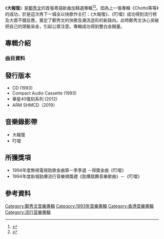 {{Infobox album
| name       = 大報復
| type       = [[精選輯|精選輯]]
| artist     = [[鄭秀文|鄭秀文]]
| cover      = 
| released   = 1993年12月23日
| recorded   = 1990年 - 1993年
| length     = 
| genre      = [[粵語流行音樂|粵語流行音樂]]
| label      = [[華星唱片|華星唱片]]
| producer   = [[梁榮駿|梁榮駿]]、[[郭小霖|郭小霖]]、[[江港生|江港生]]
<!-- 未知參數 | number     = 10 -->
| reviews    = 
| prev_title = [[鄭秀文的快樂迷宮|鄭秀文的快樂迷宮]]
| prev_year  = 1993
| next_title = [[十誡_(專輯)|十誡]]
| next_year  = 1994
}}
《'''大報復'''》是[[鄭秀文|鄭秀文]]的首張粵語新曲加精選專輯<ref>{{Cite book|title=骨感天郑秀文|last=龙翔编著|first=|publisher=北京：新华出版社|year=2007年1月|isbn=7-5011-7791-0|location=|pages=23}}</ref><ref>{{Cite book|title=吉他直通车 2|url=https://archive.org/details/jitazhitongcheb0002unse|last=刘天礼编配|first=|publisher=北京：蓝天出版社|year=2002年6月|isbn=7-80158-221-7|location=|pages=[https://archive.org/details/jitazhitongcheb0002unse/page/108 108]-109}}</ref>。因為上一張專輯《Chotto等等》的成功，於是這次再下一城全以快歌作主打：《大報復》、《叮噹》成功得到流行榜及大眾不錯反應，奠定了鄭秀文的快歌及潮流造形的新路向。此時鄭秀文決心突破把自己的頭髮染金，引起公眾注意。專輯成功得到雙白金銷量。

==專輯介紹==
===曲目資料===
{{Tracklist
| collapsed = 
| headline = 
| font_size = 
| total_length = 

| all_writing = 
| all_music = 
| all_lyrics = 
| all_arranger = 
| all_producer = 
| all_except = 

| title1 = 大報復
| note1 = 首次收錄
| longnote1 = '''第一主打'''
| music1 = [[江志仁|C.Y. Kong]]
| lyrics1 = [[陳少琪|陳少琪]]
| arranger1 = C.Y. Kong
| producer1 = [[梁榮駿|梁榮駿]]
| extra1 = 
| length1 = 

| title2 = 叮噹
| note2 = 首次收錄
| longnote2 = '''第二主打'''<br>改編自[[南方之星|南方之星]]的歌曲《DING DONG》
| music2 = [[桑田佳祐|桑田佳祐]]
| lyrics2 = [[潘偉源|潘偉源]]
| arranger2 = [[Adrian_Chan|Adrian Chan]]
| producer2 = 梁榮駿
| extra2 = 
| length2 = 

| title3 = 一錯再錯
| note3 = 首次收錄
| longnote3 = 改編自[[中島美雪|中島美雪]]的歌曲《あどけない話》
| music3 = [[中島美雪|中島美雪]]
| lyrics3 = [[潘源良|潘源良]]
| arranger3 = [[陳志康_(音樂人)|陳志康]]
| producer3 = 梁榮駿
| extra3 = 
| length3 = 

| title4 = 熱脹冷縮 
| note4 = 首次收錄
| longnote4 = '''第三主打'''
| music4 = C.Y. Kong
| lyrics4 = [[林振強|林振強]]
| arranger4 = C.Y. Kong
| producer4 = 梁榮駿
| extra4 = 
| length4 = 

| title5 = 從開始那天
| note5 =  首次收錄
| longnote5 = 改編自[[張信哲|張信哲]]的歌曲《我真的願意》
| music5 = [[薛忠銘|薛忠銘]]
| lyrics5 = 陳少琪
| arranger5 = [[黃尚偉|黃尚偉]]
| producer5 = 梁榮駿
| extra5 = 
| length5 = 

| title6 = 思念
| music6 = [[李宗盛|李宗盛]]
| lyrics6 = 潘偉源
| arranger6 = [[郭小霖|郭小霖]]、[[蘇德華|蘇德華]]
| producer6 = 郭小霖
| note6 = 
| length6 = 

| title7 = 不來的季節
| note7 = 
| music7 = [[宇崎竜童|宇崎竜童]]
| lyrics7 = [[梁芷珊|梁芷珊]]
| arranger7 = 蘇德華
| producer7 = [[江港生|江港生]]
| length7 = 

| title8 = Chotto等等
| note8 = 
| music8 = [[織田哲郎|織田哲郎]]
| lyrics8 = [[周禮茂|周禮茂]]
| arranger8 = 江港生
| producer8 = 江港生
| extra8 = 
| length8 = 

| title9 = 愛你還是忘記你
| note9 = 首次收錄
| music9 = 江港生
| lyrics9 = [[張美賢|張美賢]]
| arranger9 = [[溫浩傑|溫浩傑]]
| producer9 = 江港生
| extra9 = 
| length9 = 

| title10 = Friends
| note10 = 
| music10 = C.Y.Kong
| lyrics10 = C.Y.Kong
| arranger10 = C.Y.Kong
| producer10 = 江港生
| extra10 = 
| length10 = 

| title11 = 娃娃看天下
| note11 = 
| music11 = [[馮正|馮正]]
| lyrics11 = 馮正
| arranger11 = [[戴樂民|戴樂民]]
| producer11 = 江港生
| length11 = 

| title12 = 離別
| note12 = 
| music12 = [[竹內瑪莉亞|竹內瑪莉亞]]
| lyrics12 = 陳少琪
| arranger12 = 江港生
| producer12 = 郭小霖
| extra12 = 
| length12 = 

| title13 = Say U'll Be Mine
| note13 = 
| music13 = [[Dave_Pickel|Dave Pickel]]、[[John_Dexter|John Dexter]]
| lyrics13 = 張美賢
| arranger13 = 江港生
| producer13 = 江港生
| extra13 = 
| length13 = 

| title14 = Valentino
| note14 = 
| longnote14 = 
| music14 = [[Leslie_Spiro|Leslie Spiro]]、[[Kelly_Sachs|Kelly Sachs]]、[[Peter_Schless|Peter Schless]]
| lyrics14 = 周禮茂
| arranger14 = [[林鑛培|林鑛培]]
| producer14 = 江港生
| extra14 = 
| length14 = 

| title15 = 怎麼愛得這樣傻
| note15 =
| music15 = [[堀内孝雄|堀内孝雄]]
| lyrics15 = 潘源良
| arranger15 = 江港生
| producer15 = 江港生
| extra15 = 
| length15 = 
}}

==發行版本==
*CD (1993)
*Compact Audio Cassette (1993)
*華星40復刻系列 (2012)
*ARM SHMCD（2019）

==音樂錄影帶==
*大報復
*叮噹

==所獲獎項==
*1994年度無視電視勁歌金曲第一季季選 －得獎金曲《叮噹》
*1994年度新城勁爆流行音樂頒獎禮《勁爆跳舞音樂歌曲》－《叮噹》

==參考資料==
{{reflist}}
<!-- ==外部連結== -->

{{鄭秀文}}

[[Category:鄭秀文音樂專輯|Category:鄭秀文音樂專輯]]
[[Category:1993年音樂專輯|Category:1993年音樂專輯]]
[[Category:香港音樂專輯|Category:香港音樂專輯]]
[[Category:流行音樂專輯|Category:流行音樂專輯]]